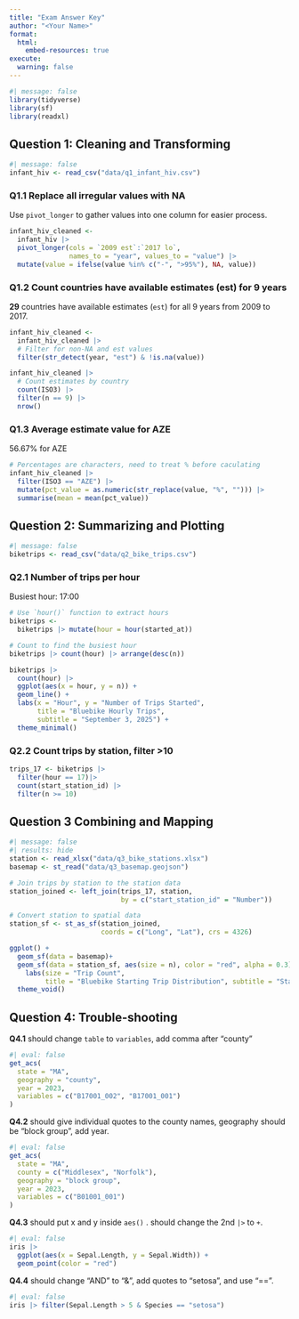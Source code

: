 ```yaml
---
title: "Exam Answer Key"
author: "<Your Name>"
format: 
  html:
    embed-resources: true
execute: 
  warning: false
---
```


```r
#| message: false
library(tidyverse)
library(sf)
library(readxl)
```

## **Question 1: Cleaning and Transforming**

```r
#| message: false
infant_hiv <- read_csv("data/q1_infant_hiv.csv")
```

### **Q1.1 Replace all irregular values with NA**

Use `pivot_longer` to gather values into one column for easier process.

```r
infant_hiv_cleaned <- 
  infant_hiv |> 
  pivot_longer(cols = `2009 est`:`2017 lo`,
               names_to = "year", values_to = "value") |> 
  mutate(value = ifelse(value %in% c("-", ">95%"), NA, value))
```

### **Q1.2 Count countries have available estimates (est) for 9 years**

**29** countries have available estimates (`est`) for all 9 years from 2009 to 2017.

```r
infant_hiv_cleaned <- 
  infant_hiv_cleaned |> 
  # Filter for non-NA and est values
  filter(str_detect(year, "est") & !is.na(value)) 

infant_hiv_cleaned |> 
  # Count estimates by country
  count(ISO3) |> 
  filter(n == 9) |> 
  nrow()
```

### **Q1.3 Average estimate value for AZE**

56.67% for AZE

```r
# Percentages are characters, need to treat % before caculating
infant_hiv_cleaned |> 
  filter(ISO3 == "AZE") |>  
  mutate(pct_value = as.numeric(str_replace(value, "%", ""))) |> 
  summarise(mean = mean(pct_value))
```

## **Question 2: Summarizing and Plotting**

```r
#| message: false
biketrips <- read_csv("data/q2_bike_trips.csv")
```

### **Q2.1 Number of trips per hour**

Busiest hour: 17:00

```r
# Use `hour()` function to extract hours
biketrips <- 
  biketrips |> mutate(hour = hour(started_at)) 

# Count to find the busiest hour
biketrips |> count(hour) |> arrange(desc(n))
```

```r
biketrips |> 
  count(hour) |> 
  ggplot(aes(x = hour, y = n)) +
  geom_line() +
  labs(x = "Hour", y = "Number of Trips Started",
       title = "Bluebike Hourly Trips",
       subtitle = "September 3, 2025") +
  theme_minimal() 
```

### **Q2.2 Count trips by station, filter \>10**

```r
trips_17 <- biketrips |> 
  filter(hour == 17)|> 
  count(start_station_id) |> 
  filter(n >= 10)
```

## **Question 3 Combining and Mapping**

```r
#| message: false
#| results: hide
station <- read_xlsx("data/q3_bike_stations.xlsx")
basemap <- st_read("data/q3_basemap.geojson")
```

```r
# Join trips by station to the station data
station_joined <- left_join(trips_17, station, 
                            by = c("start_station_id" = "Number"))
```

```r
# Convert station to spatial data
station_sf <- st_as_sf(station_joined, 
                       coords = c("Long", "Lat"), crs = 4326)
```

```r
ggplot() +
  geom_sf(data = basemap)+
  geom_sf(data = station_sf, aes(size = n), color = "red", alpha = 0.3)+
    labs(size = "Trip Count",
         title = "Bluebike Starting Trip Distribution", subtitle = "Stations with more than 10 trips at the hour xx")+
  theme_void()
```

## **Question 4: Trouble-shooting**

**Q4.1** should change `table` to `variables`, add comma after "county"

```r
#| eval: false
get_acs(
  state = "MA",
  geography = "county",
  year = 2023,
  variables = c("B17001_002", "B17001_001")
)
```

**Q4.2** should give individual quotes to the county names, geography should be "block group", add year.

```r
#| eval: false
get_acs(
  state = "MA",
  county = c("Middlesex", "Norfolk"),
  geography = "block group",
  year = 2023,
  variables = c("B01001_001")
)
```

**Q4.3** should put x and y inside `aes()` . should change the 2nd `|>` to `+`.

```r
#| eval: false
iris |> 
  ggplot(aes(x = Sepal.Length, y = Sepal.Width)) +
  geom_point(color = "red")
```

**Q4.4** should change "AND" to "&", add quotes to "setosa", and use "==".

```r
#| eval: false
iris |> filter(Sepal.Length > 5 & Species == "setosa")
```
